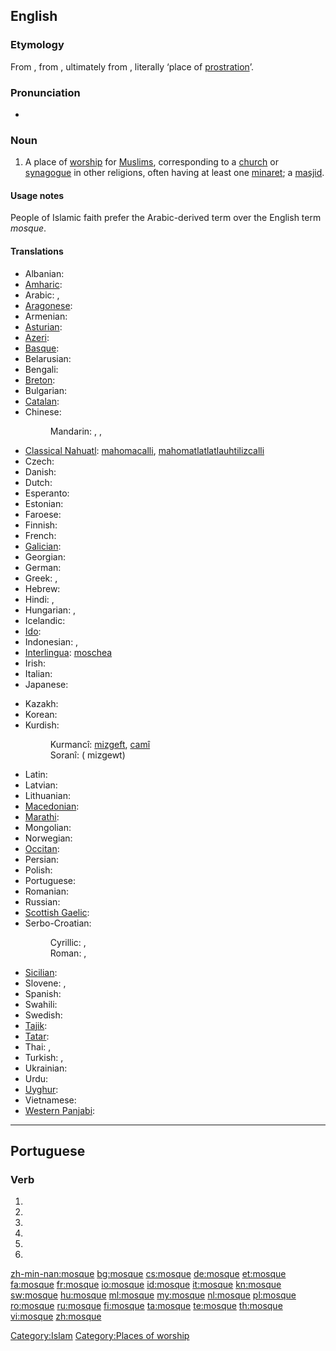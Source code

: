 {{wikipedia}}
==English==

===Etymology===
From {{etyl|fr|en}} {{term|mosquée|lang=fr}}, from {{etyl|it}} {{term|moschea|lang=it}}, ultimately from {{etyl|ar}} {{term|مسجد|sc=Arab|lang=ar|tr=masjid}}, literally ‘place of [[prostration]]’.

===Pronunciation===
* {{audio|en-us-mosque.ogg|Audio (US)}}

===Noun===
{{en-noun}}

# {{Islam}} A place of [[worship]] for [[Muslim]]s, corresponding to a [[church]] or [[synagogue]] in other religions, often having at least one [[minaret]]; a [[masjid]].

====Usage notes====
People of Islamic faith prefer the Arabic-derived term {{term|masjid}} over the English term ''mosque''.

====Translations====
{{trans-top|a place of worship for Muslims}}
* Albanian: {{t-|sq|xhami|f|xs=Albanian}}
* [[Amharic]]: {{tø|am|መስጊድ|tr=mäsgid|sc=Ethi}}
* Arabic: {{t-|ar|مسجد|m|tr=masjid}},  {{t-|ar|جامع|m|tr=jaami3}}
* [[Aragonese]]: {{t-|an|mezquita|f|xs=Aragonese}}
* Armenian: {{t-|hy|մզկիթ|tr=mzkit’}}
* [[Asturian]]: {{t-|ast|mezquita|f|xs=Asturian}}
* [[Azeri]]: {{t+|az|məscid|xs=Azeri}}
* [[Basque]]: {{t|eu|meskita|xs=Basque}}
* Belarusian: {{t|be|мячэць|f|tr=mjačéc'|xs=Belarusian}}
* Bengali: {{tø|bn|মসজিদ|tr=masjid|sc=Beng}}
* [[Breton]]: {{t-|br|moskeenn|f|xs=Breton}}
* Bulgarian: {{t+|bg|джамия|f|tr=džamíja}}
* [[Catalan]]: {{t+|ca|mesquita|f}}
* Chinese:
*: Mandarin: {{t-|cmn|清真寺|tr=qīngzhēnsì|sc=Hani}},  {{t|cmn|禮拜寺|sc=Hani}},  {{t|cmn|礼拜寺|tr=lǐbàisì|sc=Hani}}
* [[Classical Nahuatl]]: [[mahomacalli]], [[mahomatlatlatlauhtilizcalli]]
* Czech: {{t+|cs|mešita|f}}
* Danish: {{t-|da|moské|c}}
* Dutch: {{t+|nl|moskee|f}}
* Esperanto: {{t-|eo|moskeo|xs=Esperanto}}
* Estonian: {{t+|et|mošee}}
* Faroese: {{t-|fo|moska|f|xs=Faroese}}
* Finnish: {{t+|fi|moskeija}}
* French: {{t+|fr|mosquée|f}}
* [[Galician]]: {{t-|gl|mesquita|f|xs=Galician}}
* Georgian: {{t-|ka|მეჩეთი|tr=meč’et’i|sc=Geor|xs=Georgian}}
* German: {{t+|de|Moschee|f}}
* Greek: {{t+|el|τέμενος|n|tr=témenos}}, {{t+|el|τζαμί|n|tr=tzamí}}
* Hebrew: {{t-|he|מסגד|m|alt=מִסְגָּד|tr=misgad}}
* Hindi: {{t-|hi|मसजिद|tr=masjid|xs=Hindi}}, {{t|hi|मस्जिद|tr=masjid|xs=Hindi}}
* Hungarian: {{t+|hu|dzsámi}}, {{t+|hu|mecset}}
* Icelandic: {{t-|is|moska|f}}
* [[Ido]]: {{t+|io|moskeo|xs=Ido}}
* Indonesian: {{t+|id|mesjid|xs=Indonesian}}, {{t+|id|masjid|xs=Indonesian}}
* [[Interlingua]]: [[moschea]]
* Irish: {{t-|ga|mosc|xs=Irish}}
* Italian: {{t+|it|moschea}}
* Japanese: {{t|ja|モスク|tr=mosuku}}
{{trans-mid}}
* Kazakh: {{t|kk|мешіт|tr=mešit|sc=Cyrl}}
* Korean: {{t+|ko|모스크|tr=moseukeu|sc=Hang}}
* Kurdish:
*: Kurmancî: [[mizgeft]], [[camî]]
*: Soranî: {{ku-Arab|[[مزگه‌وت]]}}( mizgewt)
* Latin: {{t|la|meschita}}
* Latvian: {{t-|lv|mošeja|f|xs=Latvian}}
* Lithuanian: {{t|lt|mečètė|f|xs=Lithuanian}}
* [[Macedonian]]: {{t-|mk|џамија|f|tr=džámija}}
* [[Marathi]]: {{t|mr|मशीद|sc=Deva|xs=Marathi}}
* Mongolian: {{t|mn|мечет|tr=mečét|sc=Cyrl}}
* Norwegian: {{t-|no|moské|m}}
* [[Occitan]]: {{t+|oc|mosqueta|f|xs=Occitan}}
* Persian: {{t+|fa|مسجد|m|tr=masjed|xs=Persian}}
* Polish: {{t+|pl|meczet|m}}
* Portuguese: {{t+|pt|mesquita}}
* Romanian: {{t+|ro|moschee|f}}
* Russian: {{t+|ru|мечеть|f|tr=mečét'}}
* [[Scottish Gaelic]]: {{t|gd|mosg|xs=Scottish Gaelic}}
* Serbo-Croatian:
*: Cyrillic: {{t|sh|џамија|f|alt=џа́мија|sc=Cyrl|xs=Serbo-Croatian}}, {{t|sh|мошеја|f|alt=моше́ја|sc=Cyrl|xs=Serbo-Croatian}}
*: Roman: {{t|sh|džamija|f|alt=džámija|xs=Serbo-Croatian}}, {{t|sh|mošeja|f|alt=mošéja|xs=Serbo-Croatian}}
* [[Sicilian]]: {{t|scn|muschea|f|xs=Sicilian}}
* Slovene: {{t+|sl|mošeja|f|alt=mošéja}}, {{t+|sl|džamija|f|alt=džámija}}
* Spanish: {{t+|es|mezquita}}
* Swahili: {{t+|sw|msikiti|xs=Swahili}}
* Swedish: {{t+|sv|moské|c}}
* [[Tajik]]: {{t-|tg|масҷид|tr=masjid|sc=Cyrl|xs=Tajik}}
* [[Tatar]]: {{t|tt|мәчет|tr=mäčet|sc=Cyrl}}
* Thai: {{t|th|มัสยิด|tr=mát-yít}},  {{t|th|สุเหร่า|tr=sòo-rào}}
* Turkish: {{t+|tr|cami}}, {{t+|tr|mescit}}
* Ukrainian: {{t+|uk|мечеть|tr=mečét'|xs=Ukrainian}}
* Urdu: {{t-|ur|مسجد|m|tr=masjid|xs=Urdu}}
* [[Uyghur]]: {{t|ug|جامى|sc=ug-Arab|xs=Uyghur}}
* Vietnamese: {{t|vi|nhà thờ Hồi giáo}}
* [[Western Panjabi]]: {{tø|pnb|مسیت}}
{{trans-bottom}}

[[Category:Islam]]
[[Category:Places of worship]]

----

==Portuguese==

===Verb===
{{pt-verb form}}

# {{pt-verb form of|[[moscar]]|ar|subjunctive|present|singular|first}}
# {{pt-verb form of|[[moscar]]|ar|subjunctive|present|singular|third}}
# {{pt-verb form of|[[moscar]]|ar|imperative|affirmative|singular|first|}}
# {{pt-verb form of|[[moscar]]|ar|imperative|affirmative|singular|third|}}
# {{pt-verb form of|[[moscar]]|ar|imperative|negative|singular|first|}}
# {{pt-verb form of|[[moscar]]|ar|imperative|negative|singular|third|}}

[[zh-min-nan:mosque]]
[[bg:mosque]]
[[cs:mosque]]
[[de:mosque]]
[[et:mosque]]
[[fa:mosque]]
[[fr:mosque]]
[[io:mosque]]
[[id:mosque]]
[[it:mosque]]
[[kn:mosque]]
[[sw:mosque]]
[[hu:mosque]]
[[ml:mosque]]
[[my:mosque]]
[[nl:mosque]]
[[pl:mosque]]
[[ro:mosque]]
[[ru:mosque]]
[[fi:mosque]]
[[ta:mosque]]
[[te:mosque]]
[[th:mosque]]
[[vi:mosque]]
[[zh:mosque]]